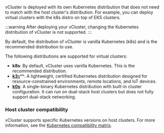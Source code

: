 
vCluster is deployed with its own Kubernetes distribution that does not need to match with the host cluster's distribution. For example, you can deploy virtual clusters with the k8s distro on top of EKS clusters. 


:::warning
After deploying your vCluster, changing the Kubernetes distribution of vCluster is not supported.
:::

By default, the distribution of vCluster is vanilla Kubernetes (k8s) and is the recommended distribution to use. 

The following distributions are supported for virtual clusters:
  
- **k8s**: By default, vCluster uses vanilla Kubernetes. This is the recommended distribution.
- [**k3**s](https://github.com/k3s-io/k3s)**: A lightweight, certified Kubernetes distribution designed for resource-constrained environments, remote locations, and IoT devices.
- [**k0s**](https://github.com/k0sproject/k0s): A single-binary Kubernetes distribution with built-in cluster configuration. It can run on dual-stack host clusters but does not fully support dual-stack networking.

<HostClusterCompat distro="any supported Kubernetes distribution"/>


### Host cluster compatibility

vCluster supports specific Kubernetes versions on host clusters. For more information, see the [Kubernetes compatibility matrix](../../deploy/upgrade/supported_versions.mdx#kubernetes-compatibility-matrix).